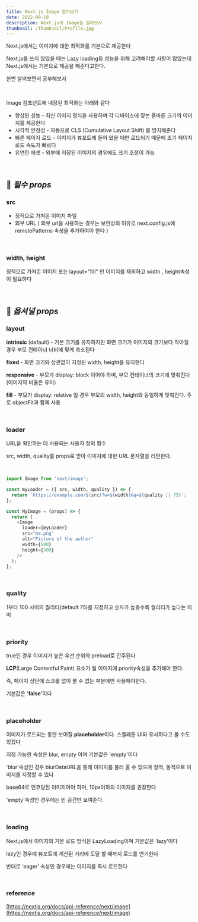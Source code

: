 ```yaml
---
title: Next.js Image 알아보기
date: 2022-09-18
description: Next.js의 Image을 알아보자
thumbnail: /Thumbnail/Profile.jpg
---
```


Next.js에서는 이미지에 대한 최적화를 기본으로 제공한다

Next.js를 쓰지 않았을 때는 Lazy loading등 성능을 위해 고려해야할 사항이 많았는데 Next.js에서는 기본으로 제공을 해준다고한다.

한번 살펴보면서 공부해보자

<br />

Image 컴포넌트에 <span class='highlight'>내장된 최적화</span>는 아래와 같다

- 향상된 성능 - 최신 이미지 형식을 사용하며 각 디바이스에 맞는 올바른 크기의 이미지를 제공한다
- 시각적 안정성 - 자동으로 CLS (Cumulative Layout Shift) 를 방지해준다
- 빠른 페이지 로드 - 이미지가 뷰포트에 들어 왔을 때만 로드되기 때문에 초기 페이지 로드 속도가 빠르다
- 유연한 에셋 - 외부에 저장된 이미지의 경우에도 크기 조정이 가능

<br />

## 🙌 **_필수 props_**

### src

- 정적으로 가져온 이미지 파일
- 외부 URL ( 외부 url을 사용하는 경우는 보안상의 이유로 next.config.js에 remotePatterns 속성을 추가하여야 한다 )

<br />

### width, height

정적으로 가져온 이미지 또는 layout="fill" 인 이미지를 제외하고 width , height속성이 필요하다

<br />

## 🙌 **_옵셔널 props_**

### layout

**intrinsic** (default) - 기본 크기를 유지하지만 화면 크기가 이미지의 크기보다 작아질 경우 부모 컨테이너 너비에 맞게 축소된다

**fixed** - 화면 크기와 상관없이 지정된 width, height를 유지한다

**responsive** - 부모가 display: block 이어야 하며, 부모 컨테이너의 크기에 맞춰진다 (이미지의 비율은 유지)

**fill** - 부모가 display: relative 일 경우 부모의 width, height와 동일하게 맞춰진다. 주로 objectFit과 함께 사용

<br />

### loader

URL을 확인하는 데 사용되는 사용자 정의 함수

src, width, quality를 props로 받아 이미지에 대한 URL 문자열을 리턴한다.

<br />

```typescript
import Image from 'next/image';

const myLoader = ({ src, width, quality }) => {
  return `https://example.com/${src}?w=${width}&q=${quality || 75}`;
};

const MyImage = (props) => {
  return (
    <Image
      loader={myLoader}
      src="me.png"
      alt="Picture of the author"
      width={500}
      height={500}
    />
  );
};
```

<br />

### quality

1부터 100 사이의 퀄리티(default 75)를 지정하고 숫자가 높을수록 퀄리티가 높다는 의미

<br />

### priority

true인 경우 이미지가 높은 우선 순위와 preload로 간주된다

**LCP**(Large Contentful Paint) 요소가 될 이미지에 priority속성을 추가해야 한다.

즉, 페이지 상단에 스크롤 없이 볼 수 없는 부분에만 사용해야한다.

기본값은 '**false**'이다

<br />

### placeholder

이미지가 로드되는 동안 보여질 **placeholder**이다. 스켈레톤 UI와 유사하다고 볼 수도 있겠다

지정 가능한 속성은 blur, empty 이며 기본값은 'empty'이다

'blur'속성인 경우 blurDataURL을 통해 이미지를 불러 올 수 있으며 정적, 동적으로 이미지를 지정할 수 있다

base64로 인코딩된 이미지여야 하며, 10px이하의 이미지를 권장한다

'empty'속성인 경우에는 빈 공간만 보여준다.

<br />

### loading

Next.js에서 이미지의 기본 로드 방식은 LazyLoading이며 기본값은 ‘lazy’이다

lazy인 경우에 뷰포트에 계산된 거리에 도달 할 때까지 로드를 연기한다

반대로 ‘eager’ 속성인 경우에는 이미지를 즉시 로드한다

<br />

### reference

[https://nextjs.org/docs/api-reference/next/image](https://nextjs.org/docs/api-reference/next/image)
